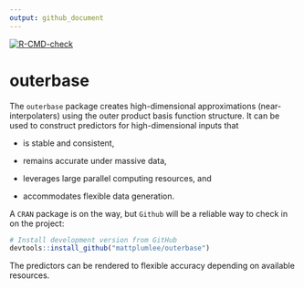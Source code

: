 ```yaml
---
output: github_document
---
```


<!-- badges: start -->
[![R-CMD-check](https://github.com/MattPlumlee/outerbase/workflows/R-CMD-check/badge.svg)](https://github.com/MattPlumlee/outerbase/actions)
<!-- badges: end -->
  
# outerbase

The `outerbase` package creates high-dimensional approximations (near-interpolaters) using the outer product basis function structure.  It can be used to construct predictors for high-dimensional inputs that

- is stable and consistent,

- remains accurate under massive data,

- leverages large parallel computing resources, and

- accommodates flexible data generation.

A `CRAN` package is on the way, but `Github` will be a reliable way to check in on the project:

::: .outerbase-devel

```r
# Install development version from GitHub
devtools::install_github("mattplumlee/outerbase")
```

:::



The predictors can be rendered to flexible accuracy depending on available resources.